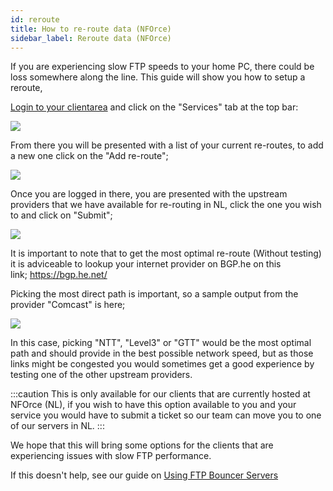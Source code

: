 ```yaml
---
id: reroute
title: How to re-route data (NFOrce)
sidebar_label: Reroute data (NFOrce)
---
```


If you are experiencing slow FTP speeds to your home PC, there could be loss somewhere along the line. This guide will show you how to setup a reroute,

[Login to your clientarea](https://panel.hostingby.design/clientarea.php?action=services) and click on the "Services" tab at the top bar:

![](https://i.imgur.com/X3UTnMt.png)

From there you will be presented with a list of your current re-routes, to add a new one click on the "Add re-route";

![](https://i.imgur.com/cU4vjLn.png)

Once you are logged in there, you are presented with the upstream providers that we have available for re-routing in NL, click the one you wish to and click on "Submit";

![](https://i.imgur.com/9Njl5HH.png)

It is important to note that to get the most optimal re-route (Without testing) it is adviceable to lookup your internet provider on BGP.he on this link; https://bgp.he.net/

Picking the most direct path is important, so a sample output from the provider "Comcast" is here;

![](https://i.imgur.com/hWYGxP5.png)

In this case, picking "NTT", "Level3" or "GTT" would be the most optimal path and should provide in the best possible network speed, but as those links might be congested you would sometimes get a good experience by testing one of the other upstream providers.

:::caution
This is only available for our clients that are currently hosted at NFOrce (NL), if you wish to have this option available to you and your service you would have to submit a ticket so our team can move you to one of our servers in NL.
:::

We hope that this will bring some options for the clients that are experiencing issues with slow FTP performance.

If this doesn't help, see our guide on [Using FTP Bouncer Servers](/shared-storage/file-access/bouncer)
